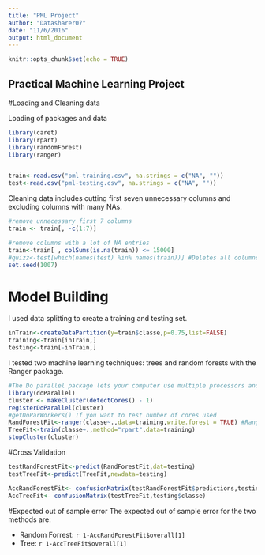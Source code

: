 ---
title: "PML Project"
author: "Datasharer07"
date: "11/6/2016"
output: html_document
---

```{r setup, include=FALSE}
knitr::opts_chunk$set(echo = TRUE)
```

## Practical Machine Learning Project

#Loading and Cleaning data

Loading of packages and data
```{r Load}
library(caret)
library(rpart)
library(randomForest)
library(ranger)


train<-read.csv("pml-training.csv", na.strings = c("NA", ""))
test<-read.csv("pml-testing.csv", na.strings = c("NA", ""))
```

Cleaning data includes cutting first seven unnecessary columns and excluding columns with many NAs.
```{r DataCleaning}
#remove unnecessary first 7 columns
train <- train[, -c(1:7)]

#remove columns with a lot of NA entries
train<-train[ , colSums(is.na(train)) <= 15000]
#quizz<-test[which(names(test) %in% names(train))] #Deletes all columns not in the training set
set.seed(1007)
```


# Model Building
I used data splitting to create a training and testing set.
```{r Slicing}
inTrain<-createDataPartition(y=train$classe,p=0.75,list=FALSE)
training<-train[inTrain,]
testing<-train[-inTrain,]
```

I tested two machine learning techniques: trees and random forests with the Ranger package.
```{r Learn}
#The Do parallel package lets your computer use multiple processors and thus is faster
library(doParallel)
cluster <- makeCluster(detectCores() - 1)
registerDoParallel(cluster)
#getDoParWorkers() If you want to test number of cores used
RandForestFit<-ranger(classe~.,data=training,write.forest = TRUE) #Ranger is a faster random forest
TreeFit<-train(classe~.,method="rpart",data=training)
stopCluster(cluster)
```


#Cross Validation
```{r Test}
testRandForestFit<-predict(RandForestFit,dat=testing)
testTreeFit<-predict(TreeFit,newdata=testing)
```
```{r Confusion}
AccRandForestFit<- confusionMatrix(testRandForestFit$predictions,testing$classe)
AccTreeFit<- confusionMatrix(testTreeFit,testing$classe)
```
#Expected out of sample error
The expected out of sample error for the two methods are:

- Random Forrest: `r 1-AccRandForestFit$overall[1]`
- Tree: `r 1-AccTreeFit$overall[1]`
